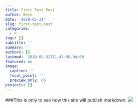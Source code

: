 ```yaml
---
title: First Test Post
author: Bern
date: '2019-05-31'
slug: first-test-post
categories:
  - R
tags: []
subtitle: ''
summary: ''
authors: []
lastmod: '2019-05-31T11:45:50-04:00'
featured: no
image:
  caption: ''
  focal_point: ''
  preview_only: no
projects: []
---
```

###This is only to see how this site will publish markdown. 
![](/post/2019-05-31-first-test-post_files/IMG_5946.JPG)